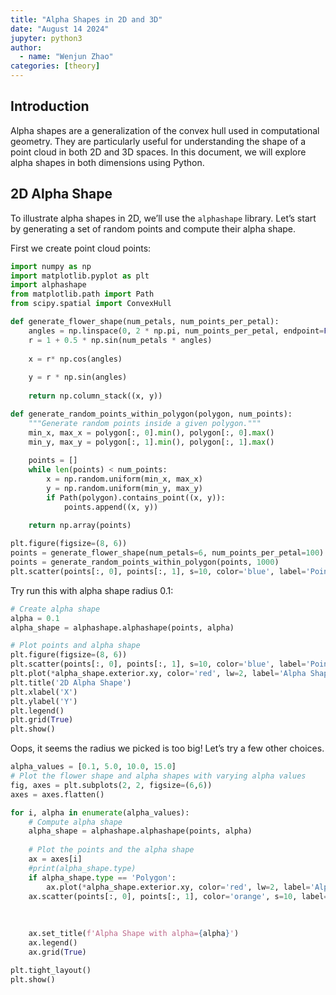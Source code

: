 ```yaml
---
title: "Alpha Shapes in 2D and 3D"
date: "August 14 2024"
jupyter: python3
author:
  - name: "Wenjun Zhao" 
categories: [theory]
---
```


## Introduction

Alpha shapes are a generalization of the convex hull used in computational geometry. They are particularly useful for understanding the shape of a point cloud in both 2D and 3D spaces. In this document, we will explore alpha shapes in both dimensions using Python.

## 2D Alpha Shape

To illustrate alpha shapes in 2D, we'll use the `alphashape` library. Let's start by generating a set of random points and compute their alpha shape.

First we create point cloud points:


```python
import numpy as np
import matplotlib.pyplot as plt
import alphashape
from matplotlib.path import Path
from scipy.spatial import ConvexHull

def generate_flower_shape(num_petals, num_points_per_petal):
    angles = np.linspace(0, 2 * np.pi, num_points_per_petal, endpoint=False)
    r = 1 + 0.5 * np.sin(num_petals * angles)
    
    x = r* np.cos(angles)
    
    y = r * np.sin(angles)
    
    return np.column_stack((x, y))

def generate_random_points_within_polygon(polygon, num_points):
    """Generate random points inside a given polygon."""
    min_x, max_x = polygon[:, 0].min(), polygon[:, 0].max()
    min_y, max_y = polygon[:, 1].min(), polygon[:, 1].max()
    
    points = []
    while len(points) < num_points:
        x = np.random.uniform(min_x, max_x)
        y = np.random.uniform(min_y, max_y)
        if Path(polygon).contains_point((x, y)):
            points.append((x, y))
    
    return np.array(points)

plt.figure(figsize=(8, 6))
points = generate_flower_shape(num_petals=6, num_points_per_petal=100)
points = generate_random_points_within_polygon(points, 1000)
plt.scatter(points[:, 0], points[:, 1], s=10, color='blue', label='Points')
```


Try run this with alpha shape radius 0.1:

```python




# Create alpha shape
alpha = 0.1
alpha_shape = alphashape.alphashape(points, alpha)

# Plot points and alpha shape
plt.figure(figsize=(8, 6))
plt.scatter(points[:, 0], points[:, 1], s=10, color='blue', label='Points')
plt.plot(*alpha_shape.exterior.xy, color='red', lw=2, label='Alpha Shape')
plt.title('2D Alpha Shape')
plt.xlabel('X')
plt.ylabel('Y')
plt.legend()
plt.grid(True)
plt.show()
```

Oops, it seems the radius we picked is too big! Let's try a few other choices.

```python
alpha_values = [0.1, 5.0, 10.0, 15.0]
# Plot the flower shape and alpha shapes with varying alpha values
fig, axes = plt.subplots(2, 2, figsize=(6,6))
axes = axes.flatten()

for i, alpha in enumerate(alpha_values):
    # Compute alpha shape
    alpha_shape = alphashape.alphashape(points, alpha)
    
    # Plot the points and the alpha shape
    ax = axes[i]
    #print(alpha_shape.type)
    if alpha_shape.type == 'Polygon':
        ax.plot(*alpha_shape.exterior.xy, color='red', lw=2, label='Alpha Shape')
    ax.scatter(points[:, 0], points[:, 1], color='orange', s=10, label='Point Cloud')
    
    
    
    ax.set_title(f'Alpha Shape with alpha={alpha}')
    ax.legend()
    ax.grid(True)

plt.tight_layout()
plt.show()
```
